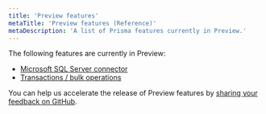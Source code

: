 ```yaml
---
title: 'Preview features'
metaTitle: 'Preview features (Reference)'
metaDescription: 'A list of Prisma features currently in Preview.'
---
```


<TopBlock>

The following features are currently in Preview:

* [Microsoft SQL Server connector](sql-server)
* [Transactions / bulk operations](../prisma-client/transactions#bulk-operations-experimental)

You can help us accelerate the release of Preview features by [sharing your feedback on GitHub](https://github.com/prisma/prisma/issues/3108).

</TopBlock>

